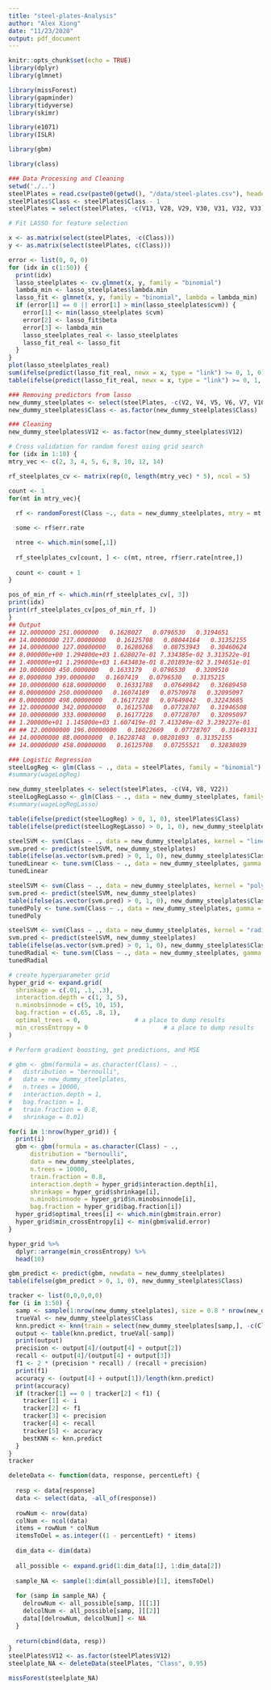 ```yaml
---
title: "steel-plates-Analysis"
author: "Alex Xiong"
date: "11/23/2020"
output: pdf_document
---
```


```r
knitr::opts_chunk$set(echo = TRUE)
library(dplyr)
library(glmnet)

library(missForest)
library(gapminder)
library(tidyverse)
library(skimr)

library(e1071)
library(ISLR)

library(gbm)

library(class)
```


```r
### Data Processing and Cleaning
setwd('./..')
steelPlates = read.csv(paste0(getwd(), "/data/steel-plates.csv"), header = TRUE)
steelPlates$Class <- steelPlates$Class - 1
steelPlates = select(steelPlates, -c(V13, V28, V29, V30, V31, V32, V33))
```


```r
# Fit LASSO for feature selection

x <- as.matrix(select(steelPlates, -c(Class)))
y <- as.matrix(select(steelPlates, c(Class))) 

error <- list(0, 0, 0)
for (idx in c(1:50)) {
  print(idx)
  lasso_steelplates <- cv.glmnet(x, y, family = "binomial")
  lambda_min <- lasso_steelplates$lambda.min
  lasso_fit <- glmnet(x, y, family = "binomial", lambda = lambda_min)
  if (error[1] == 0 || error[1] > min(lasso_steelplates$cvm)) {
    error[1] <- min(lasso_steelplates $cvm)
    error[2] <- lasso_fit$beta
    error[3] <- lambda_min
    lasso_steelplates_real <- lasso_steelplates
    lasso_fit_real <- lasso_fit
  }
}
plot(lasso_steelplates_real)
sum(ifelse(predict(lasso_fit_real, newx = x, type = "link") >= 0, 1, 0) == y)/length(y)
table(ifelse(predict(lasso_fit_real, newx = x, type = "link") >= 0, 1, 0), y)
```


```r
### Removing predictors from lasso
new_dummy_steelplates <- select(steelPlates, -c(V2, V4, V5, V6, V7, V10, V21, V22, V27))
new_dummy_steelplates$Class <- as.factor(new_dummy_steelplates$Class)

### Cleaning 
new_dummy_steelplates$V12 <- as.factor(new_dummy_steelplates$V12)
```


```r
# Cross validation for random forest using grid search
for (idx in 1:10) {
mtry_vec <- c(2, 3, 4, 5, 6, 8, 10, 12, 14)

rf_steelplates_cv <- matrix(rep(0, length(mtry_vec) * 5), ncol = 5)

count <- 1
for(mt in mtry_vec){
  
  rf <- randomForest(Class ~., data = new_dummy_steelplates, mtry = mt, ntree = 1500)

  some <- rf$err.rate

  ntree <- which.min(some[,1])
    
  rf_steelplates_cv[count, ] <- c(mt, ntree, rf$err.rate[ntree,])
    
  count <- count + 1
}

pos_of_min_rf <- which.min(rf_steelplates_cv[, 3])
print(idx)
print(rf_steelplates_cv[pos_of_min_rf, ])
}
## Output
## 12.0000000 251.0000000   0.1628027   0.0796530   0.3194651
## 14.00000000 217.00000000   0.16125708   0.08044164   0.31352155
## 14.00000000 127.00000000   0.16280268   0.08753943   0.30460624
## 8.000000e+00 1.294000e+03 1.628027e-01 7.334385e-02 3.313522e-01
## 1.400000e+01 1.296000e+03 1.643483e-01 8.201893e-02 3.194651e-01
## 10.0000000 450.0000000   0.1633179   0.0796530   0.3209510
## 8.0000000 399.0000000   0.1607419   0.0796530   0.3135215
## 10.00000000 618.00000000   0.16331788   0.07649842   0.32689450
## 8.00000000 250.00000000   0.16074189   0.07570978   0.32095097
## 8.00000000 498.00000000   0.16177228   0.07649842   0.32243685
## 12.00000000 342.00000000   0.16125708   0.07728707   0.31946508
## 10.00000000 333.00000000   0.16177228   0.07728707   0.32095097
## 1.200000e+01 1.145000e+03 1.607419e-01 7.413249e-02 3.239227e-01
## ## 12.00000000 196.00000000   0.16022669   0.07728707   0.31649331
## 14.00000000 88.00000000  0.16228748  0.08201893  0.31352155
## 14.00000000 458.00000000   0.16125708   0.07255521   0.32838039
```


```r
### Logistic Regression
steelLogReg <- glm(Class ~ ., data = steelPlates, family = "binomial")
#summary(wageLogReg)

new_dummy_steelplates <- select(steelPlates, -c(V4, V8, V22))
steelLogRegLasso <- glm(Class ~ ., data = new_dummy_steelplates, family = "binomial")
#summary(wageLogRegLasso)

table(ifelse(predict(steelLogReg) > 0, 1, 0), steelPlates$Class)
table(ifelse(predict(steelLogRegLasso) > 0, 1, 0), new_dummy_steelplates$Class)
```


```r
steelSVM <- svm(Class ~ ., data = new_dummy_steelplates, kernel = "linear", cost = 0.1)
svm.pred <- predict(steelSVM, new_dummy_steelplates)
table(ifelse(as.vector(svm.pred) > 0, 1, 0), new_dummy_steelplates$Class)
tunedLinear <- tune.svm(Class ~ ., data = new_dummy_steelplates, gamma = 1, cost = c(0.01, 0.1, 1, 10, 100, 1000), tunecontrol = tune.control(cross = 10), kernel = 'linear')
tunedLinear

steelSVM <- svm(Class ~ ., data = new_dummy_steelplates, kernel = "polynomial", gamma=1, cost = 0.1)
svm.pred <- predict(steelSVM, new_dummy_steelplates)
table(ifelse(as.vector(svm.pred) > 0, 1, 0), new_dummy_steelplates$Class)
tunedPoly <- tune.svm(Class ~ ., data = new_dummy_steelplates, gamma = 1, cost = c(0.01, 0.1, 1, 10, 100, 1000), tunecontrol = tune.control(cross = 10), kernel = 'polynomial')
tunedPoly

steelSVM <- svm(Class ~ ., data = new_dummy_steelplates, kernel = "radial", gamma=1, cost = 0.1)
svm.pred <- predict(steelSVM, new_dummy_steelplates)
table(ifelse(as.vector(svm.pred) > 0, 1, 0), new_dummy_steelplates$Class)
tunedRadial <- tune.svm(Class ~ ., data = new_dummy_steelplates, gamma = 1, cost = c(0.01, 0.1, 1, 10, 100, 1000), tunecontrol = tune.control(cross = 10), kernel = 'radial')
tunedRadial
```


```r

# create hyperparameter grid
hyper_grid <- expand.grid(
  shrinkage = c(.01, .1, .3),
  interaction.depth = c(1, 3, 5),
  n.minobsinnode = c(5, 10, 15),
  bag.fraction = c(.65, .8, 1),
  optimal_trees = 0,               # a place to dump results
  min_crossEntropy = 0                     # a place to dump results
)

# Perform gradient boosting, get predictions, and MSE

# gbm <- gbm(formula = as.character(Class) ~ .,
#   distribution = "bernoulli",
#   data = new_dummy_steelplates,
#   n.trees = 10000,
#   interaction.depth = 1,
#   bag.fraction = 1,
#   train.fraction = 0.8,
#   shrinkage = 0.01)

for(i in 1:nrow(hyper_grid)) {
  print(i)
  gbm <- gbm(formula = as.character(Class) ~ .,
      distribution = "bernoulli",
      data = new_dummy_steelplates,
      n.trees = 10000,
      train.fraction = 0.8,
      interaction.depth = hyper_grid$interaction.depth[i],
      shrinkage = hyper_grid$shrinkage[i],
      n.minobsinnode = hyper_grid$n.minobsinnode[i],
      bag.fraction = hyper_grid$bag.fraction[i])
  hyper_grid$optimal_trees[i] <- which.min(gbm$train.error)
  hyper_grid$min_crossEntropy[i] <- min(gbm$valid.error)
}

hyper_grid %>%
  dplyr::arrange(min_crossEntropy) %>%
  head(10)

gbm_predict <- predict(gbm, newdata = new_dummy_steelplates)
table(ifelse(gbm_predict > 0, 1, 0), new_dummy_steelplates$Class)
```


```r
tracker <- list(0,0,0,0,0)
for (i in 1:50) {
  samp <- sample(1:nrow(new_dummy_steelplates), size = 0.8 * nrow(new_dummy_steelplates))
  trueVal <- new_dummy_steelplates$Class
  knn.predict <- knn(train = select(new_dummy_steelplates[samp,], -c(Class)), test = select(new_dummy_steelplates[-samp,], -c(Class)), cl = trueVal[samp], k=i)
  output <- table(knn.predict, trueVal[-samp])
  print(output)
  precision <- output[4]/(output[4] + output[2])
  recall <- output[4]/(output[4] + output[3])
  f1 <- 2 * (precision * recall) / (recall + precision)
  print(f1)
  accuracy <- (output[4] + output[1])/length(knn.predict)
  print(accuracy)
  if (tracker[1] == 0 | tracker[2] < f1) {
    tracker[1] <- i
    tracker[2] <- f1
    tracker[3] <- precision
    tracker[4] <- recall
    tracker[5] <- accuracy
    bestKNN <- knn.predict
  } 
}
tracker
```


```r
deleteData <- function(data, response, percentLeft) {
  
  resp <- data[response]
  data <- select(data, -all_of(response))
  
  rowNum <- nrow(data)
  colNum <- ncol(data)
  items = rowNum * colNum
  itemsToDel = as.integer((1 - percentLeft) * items)
  
  dim_data <- dim(data)
  
  all_possible <- expand.grid(1:dim_data[1], 1:dim_data[2])
  
  sample_NA <- sample(1:dim(all_possible)[1], itemsToDel)
  
  for (samp in sample_NA) {
    delrowNum <- all_possible[samp, ][[1]]
    delcolNum <- all_possible[samp, ][[2]]
    data[[delrowNum, delcolNum]] <- NA
  }
  
  return(cbind(data, resp))
}
steelPlates$V12 <- as.factor(steelPlates$V12)
steelplate_NA <- deleteData(steelPlates, "Class", 0.95)
```

```r
missForest(steelplate_NA)

```










